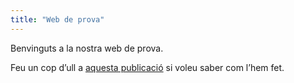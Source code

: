 ```yaml
---
title: "Web de prova"
---
```


Benvinguts a la nostra web de prova.

Feu un cop d'ull a [aquesta publicació](https://asbtec.org/2021/01/com-fer-una-pagina-web-amb-rmarkdown-i-github-pages/) si voleu saber com l'hem fet.
